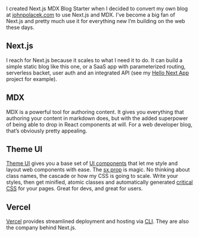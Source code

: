 I created Next.js MDX Blog Starter when I decided to convert my own blog at [johnpolacek.com](http://johnpolacek.com/) to use Next.js and MDX. I've become a big fan of Next.js and pretty much use it for everything new I’m building on the web these days.

## Next.js

I reach for Next.js because it scales to what I need it to do. It can build a simple static blog like this one, or a SaaS app with parameterized routing, serverless backet, user auth and an integrated API (see my [Hello Next App](https://hellonextapp.com/) project for example).

## MDX

MDX is a powerful tool for authoring content. It gives you everything that authoring your content in markdown does, but with the added superpower of being able to drop in React components at will. For a web developer blog, that’s obviously pretty appealing.

## Theme UI

[Theme UI](https://theme-ui.com/home/) gives you a base set of [UI components](https://theme-ui.com/components) that let me style and layout web components with ease. The [sx prop](https://theme-ui.com/sx-prop) is magic. No thinking about class names, the cascade or how my CSS is going to scale. Write your styles, then get minified, atomic classes and automatically generated [critical CSS](https://web.dev/extract-critical-css/) for your pages. Great for devs, and great for users.

## Vercel

[Vercel](https://vercel.com/) provides streamlined deployment and hosting via [CLI](https://vercel.com/docs/cli#getting-started). They are also the company behind Next.js.
